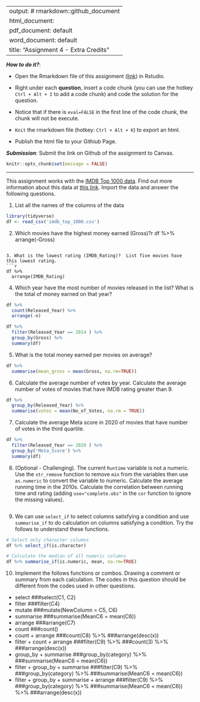 
---
output: # rmarkdown::github_document
  html_document:
  pdf_document: default
  word_document: default
title: "Assignment 4 - Extra Credits"
---

***How to do it?***: 

- Open the Rmarkdown file of this assignment ([link](assignment4_extra_credits.Rmd)) in Rstudio. 

- Right under each **question**, insert  a code chunk (you can use the hotkey `Ctrl + Alt + I` to add a code chunk) and code the solution for the question. 

- Notice that if there is `eval=FALSE` in the first line of the code chunk, the chunk will not be execute.

- `Knit` the rmarkdown file (hotkey: `Ctrl + Alt + K`) to export an html.  

-  Publish the html file to your Githiub Page. 

***Submission***: Submit the link on Github of the assignment to Canvas. 

```r
knitr::opts_chunk$set(message = FALSE)
```

-------

This assignment works with the [IMDB Top 1000 data](../data/imdb_top_1000.csv).  Find out more information about this data at [this link](https://www.kaggle.com/datasets/harshitshankhdhar/imdb-dataset-of-top-1000-movies-and-tv-shows).  Import the data and answer the following questions. 

1. List all the names of the columns of the data
```r
library(tidyverse)
df <- read_csv('imdb_top_1000.csv')
```


2. Which movies have the highest money earned (Gross)?```
```r
df %>% 
  arrange(-Gross)
```

3. What is the lowest rating (IMDB_Rating)?  List five movies have this lowest rating.
```r
df %>% 
  arrange(IMDB_Rating)
```

4. Which year have the most number of movies released in the list?  What is the total of money earned on that year?
```r
df %>% 
  count(Released_Year) %>% 
  arrange(-n)
```

```r
df %>% 
  filter(Released_Year == 2014 ) %>% 
  group_by(Gross) %>%
  summary(df)
```


5. What is the total money earned per movies on average?
```r
df %>% 
  summarise(mean_gross = mean(Gross, na.rm=TRUE))
```

6. Calculate the average number of votes by year. Calculate the average number of votes of movies that have IMDB rating greater than 9.
```r
df %>% 
  group_by(Released_Year) %>% 
  summarise(votes = mean(No_of_Votes, na.rm = TRUE))
```

7. Calculate the average Meta score in 2020 of movies that have number of votes in the third quartile. 
```r
df %>% 
  filter(Released_Year == 2020 ) %>% 
  group_by('Meta_Score') %>%
  summary(df)

```

8. (Optional - Challenging). The current `Runtime` variable is not a numeric. Use the `str_remove` function to remove ` min` from the variables then use `as.numeric` to convert the variable to numeric. Calculate the average running time in the 2010s. Calculate the correlation between running time and rating (adding `use="complete.obs"` in the `cor` function to ignore the missing values).  
```r

```

9. We can use `select_if` to select columns satisfying a condition and use `summarise_if` to do calculation on columns satisfying a condition.  Try the follows to understand these functions. 

```r
# Select only character columns
df %>% select_if(is.character)

# Calculate the median of all numeric columns
df %>% summarise_if(is.numeric, mean, na.rm=TRUE)
```


10. Implement the follows functions or combos. Drawing a comment or summary from each calculation. The codes in this question should be different from the codes used in other questions.

- select
###select(C1, C2)
- filter
###filter(C4)
- mutate
###mutate(NewColumn = C5, C6)
- summarise
###summarise(MeanC6 = mean(C6))
- arrange
###arrange(C7)
- count
###count()
- count + arrange
###count(C8) %>% 
###arrange(desc(x))
- filter + count + arrange
###filter(C9) %>% 
###count(3) %>% 
###arrange(desc(x))
- group_by + summarise
###group_by(category) %>% 
###summarise(MeanC6 = mean(C6))
- filter + group_by + summarise
###filter(C9) %>% 
###group_by(category) %>% 
###summarise(MeanC6 = mean(C6))
- filter + group_by + summarise + arrange
###filter(C9) %>% 
###group_by(category) %>% 
###summarise(MeanC6 = mean(C6)) %>% 
###arrange(desc(x))